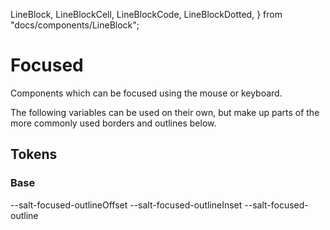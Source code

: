   LineBlock,
  LineBlockCell,
  LineBlockCode,
  LineBlockDotted,
} from "docs/components/LineBlock";

<Meta title="Theme/Characteristics/Focused" />

# Focused

Components which can be focused using the mouse or keyboard.

The following variables can be used on their own, but make up parts of the more commonly used borders and outlines below.

## Tokens

### Base

<Canvas>
  <Story name="Base">
    <DocGrid>
      <ColorBlock colorVar="--salt-focused-outlineColor" />
      <LineBlock lineWidth="--salt-focused-outlineWidth" />
      <LineBlockDotted
        lineWidth="--salt-focused-outlineWidth"
        lineStyle="--salt-focused-outlineStyle"
      />
      <BlankBlockCell />
      <BlankBlockCode>--salt-focused-outlineOffset</BlankBlockCode>
      <BlankBlockCell />
      <BlankBlockCode>--salt-focused-outlineInset</BlankBlockCode>
      <OutlineBlock outline="--salt-focused-outline" />
      <BlankBlockCode>--salt-focused-outline</BlankBlockCode>
    </DocGrid>
  </Story>
</Canvas>
